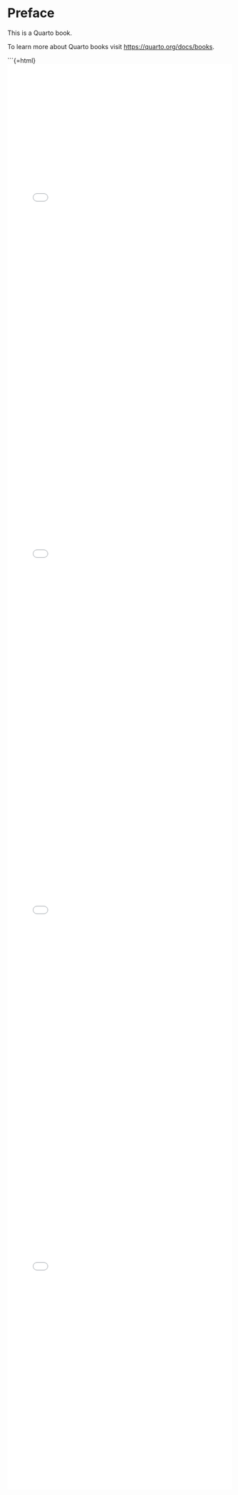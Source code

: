 # Preface {.unnumbered}

This is a Quarto book.

To learn more about Quarto books visit <https://quarto.org/docs/books>.

```{=html}
<iframe src="widget.html?prompt_id=hemoglobinlevels-1756941138" width="100%" height="800" style="border:none;"></iframe>
<iframe src="widget.html?prompt_id=data-visualization-challenge-1756956411" width="100%" height="800" style="border:none;"></iframe>
<iframe src="widget.html?prompt_id=111-1756995834" width="100%" height="800" style="border:none;"></iframe>
<iframe src="widget.html?prompt_id=777-1757780259" width="100%" height="800" style="border:none;"></iframe>
<script>
  window.addEventListener('message', function(event) {
    // Check if the message is the one we expect
    if (event.data && event.data.type === 'setIframeHeight') {
      // Find all iframes on the page
      const iframes = document.querySelectorAll('iframe');
      // Loop through them to find which one sent the message
      for (let iframe of iframes) {
        // event.source is the window object of the sending iframe.
        // We match it with the iframe element's contentWindow.
        if (iframe.contentWindow === event.source) {
          // We found the correct iframe, now set its height
          iframe.style.height = (event.data.height + 20) + 'px';
          // Break the loop since we found our match
          break; 
        }
      }
    }
  });
</script>